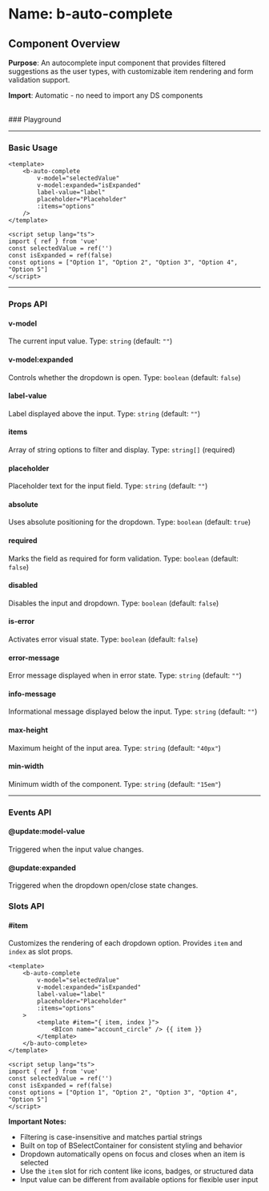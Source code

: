 
<Meta of={BAutoComplete} />

# Name: b-auto-complete
## Component Overview

**Purpose**: An autocomplete input component that provides filtered suggestions as the user types, with customizable item rendering and form validation support.

**Import**: Automatic - no need to import any DS components

<br />
### Playground

<Canvas of={BAutoComplete.Primary} />
<Controls />

---

### Basic Usage

```vue
<template>
    <b-auto-complete 
        v-model="selectedValue"
        v-model:expanded="isExpanded"
        label-value="label"
        placeholder="Placeholder"
        :items="options"
    />
</template>

<script setup lang="ts">
import { ref } from 'vue'
const selectedValue = ref('')
const isExpanded = ref(false)
const options = ["Option 1", "Option 2", "Option 3", "Option 4", "Option 5"]
</script>
```

<Canvas sourceState="none" of={BAutoComplete.Primary} />

---

### Props API

#### v-model
The current input value. Type: `string` (default: `""`)

#### v-model:expanded
Controls whether the dropdown is open. Type: `boolean` (default: `false`)

#### label-value
Label displayed above the input. Type: `string` (default: `""`)

#### items
Array of string options to filter and display. Type: `string[]` (required)

#### placeholder
Placeholder text for the input field. Type: `string` (default: `""`)

#### absolute
Uses absolute positioning for the dropdown. Type: `boolean` (default: `true`)

<Canvas sourceState="none" of={BAutoComplete.Absolute} />

#### required
Marks the field as required for form validation. Type: `boolean` (default: `false`)

<Canvas sourceState="none" of={BAutoComplete.Required} />

#### disabled
Disables the input and dropdown. Type: `boolean` (default: `false`)

<Canvas sourceState="none" of={BAutoComplete.Disabled} />

#### is-error
Activates error visual state. Type: `boolean` (default: `false`)

<Canvas sourceState="none" of={BAutoComplete.IsError} />

#### error-message
Error message displayed when in error state. Type: `string` (default: `""`)

#### info-message
Informational message displayed below the input. Type: `string` (default: `""`)

<Canvas sourceState="none" of={BAutoComplete.InfoMessage} />

#### max-height
Maximum height of the input area. Type: `string` (default: `"40px"`)

#### min-width
Minimum width of the component. Type: `string` (default: `"15em"`)

---

### Events API

#### @update:model-value
Triggered when the input value changes.

#### @update:expanded
Triggered when the dropdown open/close state changes.

### Slots API

#### #item
Customizes the rendering of each dropdown option. Provides `item` and `index` as slot props.

```vue
<template>
    <b-auto-complete
        v-model="selectedValue"
        v-model:expanded="isExpanded"
        label-value="label"
        placeholder="Placeholder"
        :items="options"
    >
        <template #item="{ item, index }">
            <BIcon name="account_circle" /> {{ item }}
        </template>
    </b-auto-complete>
</template>

<script setup lang="ts">
import { ref } from 'vue'
const selectedValue = ref('')
const isExpanded = ref(false)
const options = ["Option 1", "Option 2", "Option 3", "Option 4", "Option 5"]
</script>
```

<Canvas sourceState="none" of={BAutoComplete.CustomItem} />

**Important Notes:**
- Filtering is case-insensitive and matches partial strings
- Built on top of BSelectContainer for consistent styling and behavior
- Dropdown automatically opens on focus and closes when an item is selected
- Use the `item` slot for rich content like icons, badges, or structured data
- Input value can be different from available options for flexible user input